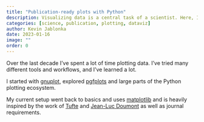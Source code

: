 ```yaml
---
title: "Publication-ready plots with Python"
description: Visualizing data is a central task of a scientist. Here, I share my workflow.
categories: [science, publication, plotting, dataviz]
author: Kevin Jablonka
date: 2023-01-16
image: ""
order: 0
---
```


Over the last decade I've spent a lot of time plotting data.
I've tried many different tools and workflows, and I've learned a lot.

I started with [gnuplot](http://www.gnuplot.info/), explored [pgfplots](https://ctan.org/pkg/pgfplots?lang=en) and large parts of the Python plotting ecosystem.

My current setup went back to basics and uses [matplotlib](https://matplotlib.org) and is heavily inspired by the work of [Tufte](https://www.edwardtufte.com/tufte/) and 
[Jean-Luc Doumont](https://www.principiae.be/) as well as journal requirements.